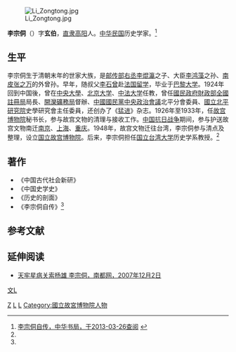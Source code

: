 [[File:Li_Zongtong.jpg|thumb]]

'''李宗侗'''（{{bd|1895年||1974年|}}）字'''玄伯'''，[[直隶|直隶]][[高阳|高阳]]人。[[中华民国|中华民国]]历史学家。<ref name=zhbc>[http://www.zhbc.com.cn/book_view.asp?bid=7848 李宗侗自传，中华书局，于2013-03-26查阅] {{webarchive|url=https://web.archive.org/web/20121109215419/http://www.zhbc.com.cn/book_view.asp?bid=7848 |date=2012-11-09 }}</ref>

==生平==
李宗侗生于清朝末年的世家大族，是[[邮传部|邮传部]][[右丞|右丞]][[李焜瀛|李焜瀛]]之子、大臣[[李鸿藻|李鸿藻]]之孙、[[南皮|南皮]][[张之万|张之万]]的外曾孙。早年，随叔父[[李石曾|李石曾]]赴[[法国|法国]][[留学|留学]]，毕业于[[巴黎大学|巴黎大学]]。1924年回到中国後，曾在[[國立中央大學|中央大學]]、[[北京大学|北京大学]]、[[中法大学|中法大学]]任教，曾任[[國民政府財政部|國民政府財政部]][[全國註冊局|全國註冊局]]局長、[[開灤礦務局|開灤礦務局]]督辦、[[中國國民黨中央政治會議|中國國民黨中央政治會議]]北平分會委員、[[國立北平研究院|國立北平研究院]]史學研究會主任委員，还创办了《[[猛进|猛进]]》杂志。1926年至1933年，任[[故宫博物院|故宫博物院]]秘书长，参与故宫文物的清理与接收工作。[[中国抗日战争|中国抗日战争]]期间，参与护送故宫文物南迁[[南京|南京]]、[[上海|上海]]、[[重庆|重庆]]。1948年，故宫文物迁往台湾，李宗侗参与清点及整理，设立[[国立故宫博物院|国立故宫博物院]]。后来，李宗侗担任[[国立台湾大学|国立台湾大学]]历史学系教授。<ref name=zhbc/>

==著作==
*《中国古代社会新研》
*《中国史学史》
*《历史的剖面》
*《李宗侗自传》<ref name=zhbc/>

==参考文献==
{{reflist}}

==延伸阅读==
*[http://epaper.oeeee.com/C/html/2007-12/02/content_325452.htm 天牢星病关索杨雄 李宗侗，南都网，2007年12月2日]{{dead link|date=2018年3月 |bot=InternetArchiveBot |fix-attempted=yes }}

{{DEFAULTSORT:Li李}}
[[Category:李姓|Z]]
[[Category:高陽縣人|L]]
[[Category:中華民國歷史學家|L]]
[[分類:國立中央大學教授|文L]]
[[Category:國立故宮博物院人物|Category:國立故宮博物院人物]]